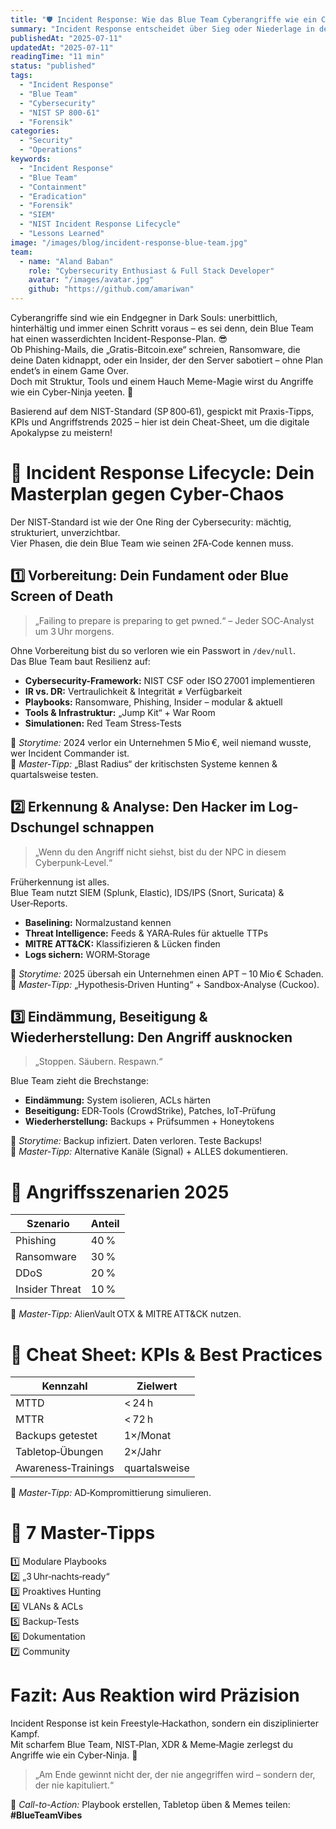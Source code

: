 ```yaml
---
title: "🛡️ Incident Response: Wie das Blue Team Cyberangriffe wie ein Cyber-Ninja zerlegt"
summary: "Incident Response entscheidet über Sieg oder Niederlage in der Cyberabwehr. Erfahre, wie das Blue Team Angriffe erkennt, eindämmt und das Unternehmen sicher durch die Krise führt."
publishedAt: "2025-07-11"
updatedAt: "2025-07-11"
readingTime: "11 min"
status: "published"
tags:
  - "Incident Response"
  - "Blue Team"
  - "Cybersecurity"
  - "NIST SP 800-61"
  - "Forensik"
categories:
  - "Security"
  - "Operations"
keywords:
  - "Incident Response"
  - "Blue Team"
  - "Containment"
  - "Eradication"
  - "Forensik"
  - "SIEM"
  - "NIST Incident Response Lifecycle"
  - "Lessons Learned"
image: "/images/blog/incident-response-blue-team.jpg"
team:
  - name: "Aland Baban"
    role: "Cybersecurity Enthusiast & Full Stack Developer"
    avatar: "/images/avatar.jpg"
    github: "https://github.com/amariwan"
---
```


Cyberangriffe sind wie ein Endgegner in Dark Souls: unerbittlich, hinterhältig und immer einen Schritt voraus – es sei denn, dein Blue Team hat einen wasserdichten Incident-Response-Plan. 😎  
Ob Phishing-Mails, die „Gratis-Bitcoin.exe“ schreien, Ransomware, die deine Daten kidnappt, oder ein Insider, der den Server sabotiert – ohne Plan endet’s in einem Game Over.  
Doch mit Struktur, Tools und einem Hauch Meme-Magie wirst du Angriffe wie ein Cyber-Ninja yeeten. 🥷  

Basierend auf dem NIST-Standard (SP 800‑61), gespickt mit Praxis-Tipps, KPIs und Angriffstrends 2025 – hier ist dein Cheat-Sheet, um die digitale Apokalypse zu meistern!


# 🔷 Incident Response Lifecycle: Dein Masterplan gegen Cyber-Chaos

Der NIST‑Standard ist wie der One Ring der Cybersecurity: mächtig, strukturiert, unverzichtbar.  
Vier Phasen, die dein Blue Team wie seinen 2FA‑Code kennen muss.


## 1️⃣ Vorbereitung: Dein Fundament oder Blue Screen of Death

> „Failing to prepare is preparing to get pwned.“ – Jeder SOC‑Analyst um 3 Uhr morgens.


Ohne Vorbereitung bist du so verloren wie ein Passwort in `/dev/null`.  
Das Blue Team baut Resilienz auf:

- **Cybersecurity-Framework:** NIST CSF oder ISO 27001 implementieren
- **IR vs. DR:** Vertraulichkeit & Integrität ≠ Verfügbarkeit
- **Playbooks:** Ransomware, Phishing, Insider – modular & aktuell
- **Tools & Infrastruktur:** „Jump Kit“ + War Room
- **Simulationen:** Red Team Stress‑Tests

📝 *Storytime:* 2024 verlor ein Unternehmen 5 Mio €, weil niemand wusste, wer Incident Commander ist.  
🎯 *Master‑Tipp:* „Blast Radius“ der kritischsten Systeme kennen & quartalsweise testen.


## 2️⃣ Erkennung & Analyse: Den Hacker im Log-Dschungel schnappen

> „Wenn du den Angriff nicht siehst, bist du der NPC in diesem Cyberpunk‑Level.“

Früherkennung ist alles.  
Blue Team nutzt SIEM (Splunk, Elastic), IDS/IPS (Snort, Suricata) & User‑Reports.

- **Baselining:** Normalzustand kennen
- **Threat Intelligence:** Feeds & YARA‑Rules für aktuelle TTPs
- **MITRE ATT&CK:** Klassifizieren & Lücken finden
- **Logs sichern:** WORM‑Storage

📝 *Storytime:* 2025 übersah ein Unternehmen einen APT – 10 Mio € Schaden.  
🎯 *Master‑Tipp:* „Hypothesis‑Driven Hunting“ + Sandbox‑Analyse (Cuckoo).


## 3️⃣ Eindämmung, Beseitigung & Wiederherstellung: Den Angriff ausknocken

> „Stoppen. Säubern. Respawn.“

Blue Team zieht die Brechstange:

- **Eindämmung:** System isolieren, ACLs härten
- **Beseitigung:** EDR‑Tools (CrowdStrike), Patches, IoT‑Prüfung
- **Wiederherstellung:** Backups + Prüfsummen + Honeytokens

📝 *Storytime:* Backup infiziert. Daten verloren. Teste Backups!  
🎯 *Master‑Tipp:* Alternative Kanäle (Signal) + ALLES dokumentieren.




# 🔷 Angriffsszenarien 2025

| **Szenario**         | **Anteil** |
|-----------------------|------------|
| Phishing              | 40 %       |
| Ransomware            | 30 %       |
| DDoS                  | 20 %       |
| Insider Threat        | 10 %       |

🎯 *Master‑Tipp:* AlienVault OTX & MITRE ATT&CK nutzen.


# 📄 Cheat Sheet: KPIs & Best Practices

| **Kennzahl**         | **Zielwert** |
|-----------------------|---------------|
| MTTD                  | < 24 h       |
| MTTR                  | < 72 h       |
| Backups getestet      | 1×/Monat     |
| Tabletop‑Übungen      | 2×/Jahr      |
| Awareness‑Trainings   | quartalsweise |

🎯 *Master‑Tipp:* AD‑Kompromittierung simulieren.


# 👑 7 Master-Tipps

1️⃣ Modulare Playbooks  
2️⃣ „3 Uhr‑nachts‑ready“  
3️⃣ Proaktives Hunting  
4️⃣ VLANs & ACLs  
5️⃣ Backup‑Tests  
6️⃣ Dokumentation  
7️⃣ Community


# Fazit: Aus Reaktion wird Präzision

Incident Response ist kein Freestyle‑Hackathon, sondern ein disziplinierter Kampf.  
Mit scharfem Blue Team, NIST‑Plan, XDR & Meme‑Magie zerlegst du Angriffe wie ein Cyber‑Ninja. 💪

> „Am Ende gewinnt nicht der, der nie angegriffen wird – sondern der, der nie kapituliert.“

💬 *Call-to-Action:* Playbook erstellen, Tabletop üben & Memes teilen: **#BlueTeamVibes**

